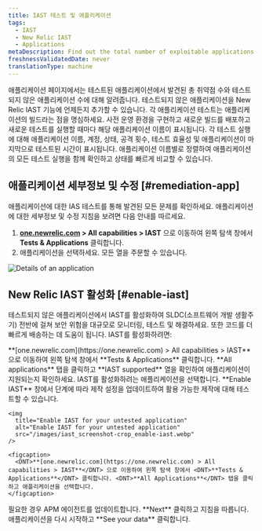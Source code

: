 ```yaml
---
title: IAST 테스트 및 애플리케이션
tags:
  - IAST
  - New Relic IAST
  - Applications
metaDescription: Find out the total number of exploitable applications and safe applications you have.
freshnessValidatedDate: never
translationType: machine
---
```


애플리케이션 페이지에서는 테스트된 애플리케이션에서 발견된 총 취약점 수와 테스트되지 않은 애플리케이션 수에 대해 알려줍니다. 테스트되지 않은 애플리케이션을 New Relic IAST 기능에 언제든지 추가할 수 있습니다. 각 애플리케이션 테스트는 애플리케이션의 빌드라는 점을 명심하세요. 사전 운영 환경을 구현하고 새로운 빌드를 배포하고 새로운 테스트를 실행할 때마다 해당 애플리케이션 이름이 표시됩니다. 각 테스트 실행에 대해 애플리케이션 이름, 계정, 상태, 공격 횟수, 테스트 효율성 및 애플리케이션이 마지막으로 테스트된 시간이 표시됩니다. 애플리케이션 이름별로 정렬하여 애플리케이션의 모든 테스트 실행을 함께 확인하고 상태를 빠르게 비교할 수 있습니다.

## 애플리케이션 세부정보 및 수정 [#remediation-app]

애플리케이션에 대한 IAS 테스트를 통해 발견된 모든 문제를 확인하세요. 애플리케이션에 대한 세부정보 및 수정 지침을 보려면 다음 안내를 따르세요.

1. <DNT>**[one.newrelic.com](https://one.newrelic.com) > All capabilities > IAST**</DNT> 으로 이동하여 왼쪽 탐색 창에서 <DNT>**Tests & Applications**</DNT> 클릭합니다.
2. 애플리케이션을 선택하세요. 모든 열을 주문할 수 있습니다.

<img
  title="Details of an application"
  alt="Details of an application"
  src="/images/iast_screenshot-crop_coverage-summary.webp"
/>

## New Relic IAST 활성화 [#enable-iast]

테스트되지 않은 애플리케이션에서 IAST를 활성화하여 SLDC(소프트웨어 개발 생활주기) 전반에 걸쳐 보안 위험을 대규모로 모니터링, 테스트 및 해결하세요. 또한 코드를 더 빠르게 배송하는 데 도움이 됩니다. IAST를 활성화하려면:

<Steps>
  <Step>
    <DNT>**[one.newrelic.com](https://one.newrelic.com) > All capabilities > IAST**</DNT> 으로 이동하여 왼쪽 탐색 창에서 <DNT>**Tests & Applications**</DNT> 클릭합니다.
  </Step>

  <Step>
    <DNT>**All applications**</DNT> 탭을 클릭하고 <DNT>**IAST supported**</DNT> 열을 확인하여 애플리케이션이 지원되는지 확인하세요. IAST를 활성화하려는 애플리케이션을 선택합니다.
  </Step>

  <Step>
    <DNT>**Enable IAST**</DNT> 창에서 단계에 따라 제작 설정을 업데이트하여 활용 가능한 제작에 대해 테스트할 수 있습니다.

    <img
      title="Enable IAST for your untested application"
      alt="Enable IAST for your untested application"
      src="/images/iast_screenshot-crop_enable-iast.webp"
    />

    <figcaption>
      <DNT>**[one.newrelic.com](https://one.newrelic.com) > All capabilities > IAST**</DNT> 으로 이동하여 왼쪽 탐색 창에서 <DNT>**Tests & Applications**</DNT> 클릭합니다. <DNT>**All Applications**</DNT> 탭을 클릭하고 애플리케이션을 선택합니다.
    </figcaption>
  </Step>

  <Step>
    필요한 경우 APM 에이전트를 업데이트합니다.
  </Step>

  <Step>
    <DNT>**Next**</DNT> 클릭하고 지침을 따릅니다.
  </Step>

  <Step>
    애플리케이션을 다시 시작하고 <DNT>**See your data**</DNT> 클릭합니다.
  </Step>
</Steps>
